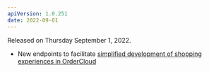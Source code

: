 ```yaml
---
apiVersion: 1.0.251
date: 2022-09-01
---
```


Released on Thursday September 1, 2022.

- New endpoints to facilitate [simplified development of shopping experiences in OrderCloud](https://ordercloud.io/knowledge-base/cart)
